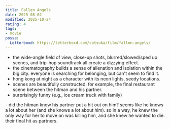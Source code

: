 ```yaml
---
title: Fallen Angels
date: 2025-08-02
modified: 2025-10-24
rating: 4
tags:
- movie
posse:
  Letterboxd: https://letterboxd.com/cotsuka/film/fallen-angels/
---
```


<Picture src={HeZhiwu} alt="He Zhiwu and Agent on motorcycle" />

- the wide-angle field of view, close-up shots, blurred/slowed/sped up scenes, and trip-hop soundtrack all create a dizzying effect.
- the cinematography builds a sense of alienation and isolation within the big city. everyone is searching for belonging, but can't seem to find it.
- hong kong at night as a character with its neon lights, seedy locations.
- scenes are beautifully constructed. for example, the final restaurant scene between the hitman and his partner.
- surprisingly funny (e.g., ice cream truck with family)

<Spoiler>
  - did the hitman know his partner put a hit out on him? seems like he knows a lot about her (and she knows a lot about him). so in a way, he knew the only way for her to move on was killing him, and she knew he wanted to die. their final hit as partners.
</Spoiler>

<Picture src={WongChiMing} alt="Wong Chi-Ming and Agent in restaurant" />